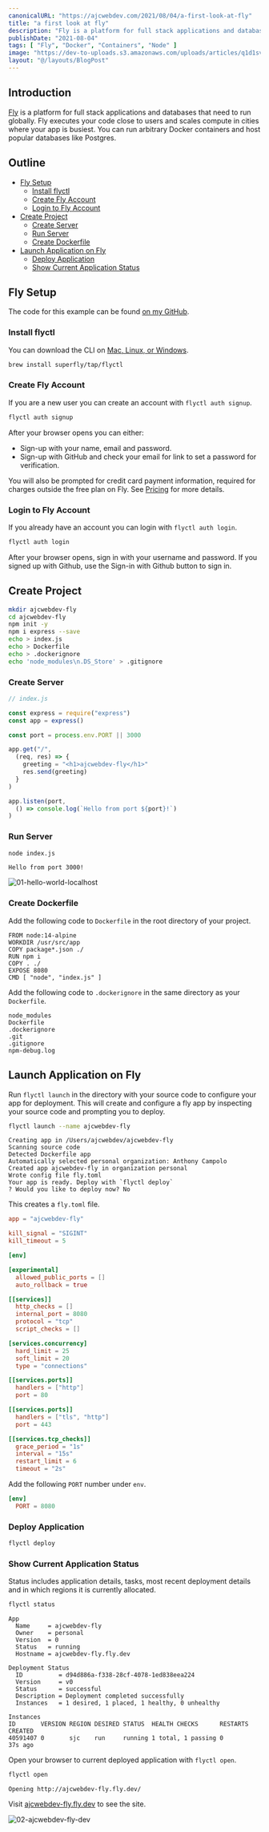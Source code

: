 ```yaml
---
canonicalURL: "https://ajcwebdev.com/2021/08/04/a-first-look-at-fly"
title: "a first look at fly"
description: "Fly is a platform for full stack applications and databases build with Dockerfiles or Buildpacks that need to run globally."
publishDate: "2021-08-04"
tags: [ "Fly", "Docker", "Containers", "Node" ]
image: "https://dev-to-uploads.s3.amazonaws.com/uploads/articles/q1d1svee7bzuj1finzjp.png"
layout: "@/layouts/BlogPost"
---
```


## Introduction

[Fly](https://fly.io/) is a platform for full stack applications and databases that need to run globally. Fly executes your code close to users and scales compute in cities where your app is busiest. You can run arbitrary Docker containers and host popular databases like Postgres.

## Outline

* [Fly Setup](#fly-setup)
  * [Install flyctl](#install-flyctl)
  * [Create Fly Account](#create-fly-account)
  * [Login to Fly Account](#login-to-fly-account)
* [Create Project](#create-project)
  * [Create Server](#create-server)
  * [Run Server](#run-server)
  * [Create Dockerfile](#create-dockerfile)
* [Launch Application on Fly](#launch-application-on-fly)
  * [Deploy Application](#deploy-application)
  * [Show Current Application Status](#show-current-application-status)

## Fly Setup

The code for this example can be found [on my GitHub](https://github.com/ajcwebdev/a-first-look/tree/main/fly).

### Install flyctl

You can download the CLI on [Mac, Linux, or Windows](https://fly.io/docs/getting-started/installing-flyctl/).

```bash
brew install superfly/tap/flyctl
```

### Create Fly Account

If you are a new user you can create an account with `flyctl auth signup`.

```bash
flyctl auth signup
```

After your browser opens you can either:

* Sign-up with your name, email and password.
* Sign-up with GitHub and check your email for link to set a password for verification.

You will also be prompted for credit card payment information, required for charges outside the free plan on Fly. See [Pricing](https://fly.io/docs/about/pricing) for more details.

### Login to Fly Account

If you already have an account you can login with `flyctl auth login`.

```bash
flyctl auth login
```

After your browser opens, sign in with your username and password. If you signed up with Github, use the Sign-in with Github button to sign in.

## Create Project

```bash
mkdir ajcwebdev-fly
cd ajcwebdev-fly
npm init -y
npm i express --save
echo > index.js
echo > Dockerfile
echo > .dockerignore
echo 'node_modules\n.DS_Store' > .gitignore
```

### Create Server

```javascript
// index.js

const express = require("express")
const app = express()

const port = process.env.PORT || 3000

app.get("/",
  (req, res) => {
    greeting = "<h1>ajcwebdev-fly</h1>"
    res.send(greeting)
  }
)

app.listen(port,
  () => console.log(`Hello from port ${port}!`)
)
```

### Run Server

```bash
node index.js
```

```
Hello from port 3000!
```

![01-hello-world-localhost](https://dev-to-uploads.s3.amazonaws.com/uploads/articles/z6dt6up0b24u2gu45fsc.png)

### Create Dockerfile

Add the following code to `Dockerfile` in the root directory of your project.

```docker
FROM node:14-alpine
WORKDIR /usr/src/app
COPY package*.json ./
RUN npm i
COPY . ./
EXPOSE 8080
CMD [ "node", "index.js" ]
```

Add the following code to `.dockerignore` in the same directory as your `Dockerfile`.

```
node_modules
Dockerfile
.dockerignore
.git
.gitignore
npm-debug.log
```

## Launch Application on Fly

Run `flyctl launch` in the directory with your source code to configure your app for deployment. This will create and configure a fly app by inspecting your source code and prompting you to deploy.

```bash
flyctl launch --name ajcwebdev-fly
```

```
Creating app in /Users/ajcwebdev/ajcwebdev-fly
Scanning source code
Detected Dockerfile app
Automatically selected personal organization: Anthony Campolo
Created app ajcwebdev-fly in organization personal
Wrote config file fly.toml
Your app is ready. Deploy with `flyctl deploy`
? Would you like to deploy now? No
```

This creates a `fly.toml` file.

```toml
app = "ajcwebdev-fly"

kill_signal = "SIGINT"
kill_timeout = 5

[env]

[experimental]
  allowed_public_ports = []
  auto_rollback = true

[[services]]
  http_checks = []
  internal_port = 8080
  protocol = "tcp"
  script_checks = []

[services.concurrency]
  hard_limit = 25
  soft_limit = 20
  type = "connections"

[[services.ports]]
  handlers = ["http"]
  port = 80

[[services.ports]]
  handlers = ["tls", "http"]
  port = 443

[[services.tcp_checks]]
  grace_period = "1s"
  interval = "15s"
  restart_limit = 6
  timeout = "2s"
```

Add the following `PORT` number under `env`.

```toml
[env]
  PORT = 8080
```

### Deploy Application

```bash
flyctl deploy
```

### Show Current Application Status

Status includes application details, tasks, most recent deployment details and in which regions it is currently allocated.

```bash
flyctl status
```

```
App
  Name     = ajcwebdev-fly       
  Owner    = personal                    
  Version  = 0                           
  Status   = running                     
  Hostname = ajcwebdev-fly.fly.dev  

Deployment Status
  ID          = d94d886a-f338-28cf-4078-1ed838eea224         
  Version     = v0                                           
  Status      = successful                                   
  Description = Deployment completed successfully            
  Instances   = 1 desired, 1 placed, 1 healthy, 0 unhealthy  

Instances
ID       VERSION REGION DESIRED STATUS  HEALTH CHECKS      RESTARTS CREATED 
40591407 0       sjc    run     running 1 total, 1 passing 0        37s ago
```

Open your browser to current deployed application with `flyctl open`.

```bash
flyctl open
```

```
Opening http://ajcwebdev-fly.fly.dev/
```

Visit [ajcwebdev-fly.fly.dev](http://ajcwebdev-fly.fly.dev/) to see the site.

![02-ajcwebdev-fly-dev](https://dev-to-uploads.s3.amazonaws.com/uploads/articles/c8z7js20jh2r8ld9degx.png)